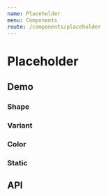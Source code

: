 ```yaml
---
name: Placeholder
menu: Components
route: /components/placeholder
---
```




# Placeholder

## Demo

### Shape

<Playground>
  <Container>
    <Placeholder shape="rect" />
    <Placeholder shape="circle" />
  </Container>
</Playground>

### Variant

<Playground>
  <Container>
    <Placeholder variant="image" />
    <Placeholder variant="text" rows={10} width={600} height={10} />
  </Container>
</Playground>

### Color

<Playground>
  <Container>
    <Placeholder color="red" />
    <Placeholder color="green" />
    <Placeholder color="blue" />
  </Container>
</Playground>

### Static

<Playground>
  <Container>
    <Placeholder isAnimated={false} variant="image" />
  </Container>
</Playground>

## API

<Props of={Placeholder} />
